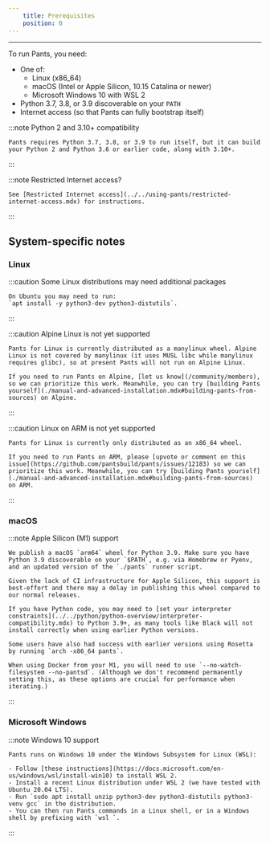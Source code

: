 ```yaml
---
    title: Prerequisites
    position: 0
---
```


---

To run Pants, you need:

- One of:
  - Linux (x86_64)
  - macOS (Intel or Apple Silicon, 10.15 Catalina or newer)
  - Microsoft Windows 10 with WSL 2
- Python 3.7, 3.8, or 3.9 discoverable on your `PATH`
- Internet access (so that Pants can fully bootstrap itself)

:::note Python 2 and 3.10+ compatibility

    Pants requires Python 3.7, 3.8, or 3.9 to run itself, but it can build your Python 2 and Python 3.6 or earlier code, along with 3.10+.

:::

:::note Restricted Internet access?

    See [Restricted Internet access](../../using-pants/restricted-internet-access.mdx) for instructions.

:::

## System-specific notes

### Linux

:::caution Some Linux distributions may need additional packages

    On Ubuntu you may need to run:
    `apt install -y python3-dev python3-distutils`.

:::

:::caution Alpine Linux is not yet supported

    Pants for Linux is currently distributed as a manylinux wheel. Alpine Linux is not covered by manylinux (it uses MUSL libc while manylinux requires glibc), so at present Pants will not run on Alpine Linux.

    If you need to run Pants on Alpine, [let us know](/community/members), so we can prioritize this work. Meanwhile, you can try [building Pants yourself](./manual-and-advanced-installation.mdx#building-pants-from-sources) on Alpine.

:::

:::caution Linux on ARM is not yet supported

    Pants for Linux is currently only distributed as an x86_64 wheel.

    If you need to run Pants on ARM, please [upvote or comment on this issue](https://github.com/pantsbuild/pants/issues/12183) so we can prioritize this work. Meanwhile, you can try [building Pants yourself](./manual-and-advanced-installation.mdx#building-pants-from-sources) on ARM.

:::

### macOS

:::note Apple Silicon (M1) support

    We publish a macOS `arm64` wheel for Python 3.9. Make sure you have Python 3.9 discoverable on your `$PATH`, e.g. via Homebrew or Pyenv, and an updated version of the `./pants` runner script.

    Given the lack of CI infrastructure for Apple Silicon, this support is best-effort and there may a delay in publishing this wheel compared to our normal releases.

    If you have Python code, you may need to [set your interpreter constraints](../../python/python-overview/interpreter-compatibility.mdx) to Python 3.9+, as many tools like Black will not install correctly when using earlier Python versions.

    Some users have also had success with earlier versions using Rosetta by running `arch -x86_64 pants`.

    When using Docker from your M1, you will need to use `--no-watch-filesystem --no-pantsd`. (Although we don't recommend permanently setting this, as these options are crucial for performance when iterating.)

:::

### Microsoft Windows

:::note Windows 10 support

    Pants runs on Windows 10 under the Windows Subsystem for Linux (WSL):

    - Follow [these instructions](https://docs.microsoft.com/en-us/windows/wsl/install-win10) to install WSL 2.
    - Install a recent Linux distribution under WSL 2 (we have tested with Ubuntu 20.04 LTS).
    - Run `sudo apt install unzip python3-dev python3-distutils python3-venv gcc` in the distribution.
    - You can then run Pants commands in a Linux shell, or in a Windows shell by prefixing with `wsl `.

:::
